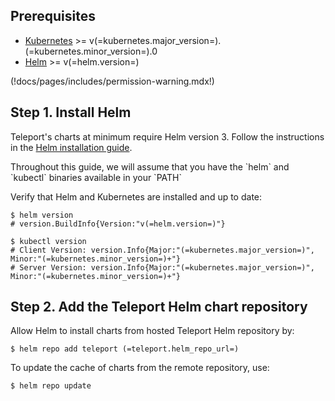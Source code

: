 ## Prerequisites

- [Kubernetes](https://kubernetes.io) >= v(=kubernetes.major_version=).(=kubernetes.minor_version=).0
- [Helm](https://helm.sh) >= v(=helm.version=)

(!docs/pages/includes/permission-warning.mdx!)

## Step 1. Install Helm

Teleport's charts at minimum require Helm version 3. Follow the instructions in the [Helm installation guide](https://helm.sh/docs/intro/install/).

<Admonition type="note" title="Note">
Throughout this guide, we will assume that you have the `helm` and `kubectl` binaries available in your `PATH`
</Admonition>

Verify that Helm and Kubernetes are installed and up to date:

```code
$ helm version
# version.BuildInfo{Version:"v(=helm.version=)"}

$ kubectl version
# Client Version: version.Info{Major:"(=kubernetes.major_version=)", Minor:"(=kubernetes.minor_version=)+"}
# Server Version: version.Info{Major:"(=kubernetes.major_version=)", Minor:"(=kubernetes.minor_version=)+"}
```

## Step 2. Add the Teleport Helm chart repository

Allow Helm to install charts from hosted Teleport Helm repository by:

```code
$ helm repo add teleport (=teleport.helm_repo_url=)
```

To update the cache of charts from the remote repository, use:

```code
$ helm repo update
```
